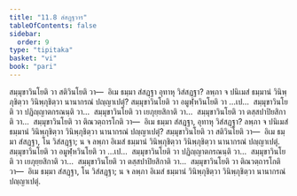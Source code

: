 ```yaml
---
title: "11.8 สํสฏฺฐวาร"
tableOfContents: false
sidebar:
  order: 9
type: "tipitaka"
basket: "vi"
book: "pari"
---
```



<DynamicBreadcrumb />

<Division number="351" book="pari">

<Paragraph number="1736" book="pari">
สมฺมุขาวินโยติ วา สติวินโยติ วา—  อิเม ธมฺมา สํสฏฺฐา อุทาหุ วิสํสฏฺฐา? ลพฺภา จ ปนิเมสํ ธมฺมานํ วินิพฺภุชิตฺวา วินิพฺภุชิตฺวา นานากรณํ ปญฺญาเปตุํ? สมฺมุขาวินโยติ วา อมูฬฺหวินโยติ วา …เป…  สมฺมุขาวินโยติ วา ปฏิญฺญาตกรณนฺติ วา…  สมฺมุขาวินโยติ วา เยภุยฺยสิกาติ วา…  สมฺมุขาวินโยติ วา ตสฺสปาปิยสิกาติ วา…  สมฺมุขาวินโยติ วา ติณวตฺถารโกติ วา—  อิเม ธมฺมา สํสฏฺฐา, อุทาหุ วิสํสฏฺฐา? ลพฺภา จ ปนิเมสํ ธมฺมานํ วินิพฺภุชิตฺวา วินิพฺภุชิตฺวา นานากรณํ ปญฺญาเปตุํ?
</Paragraph>

<Paragraph number="1737" book="pari">
สมฺมุขาวินโยติ วา สติวินโยติ วา—  อิเม ธมฺมา สํสฏฺฐา, โน วิสํสฏฺฐา; น จ ลพฺภา อิเมสํ ธมฺมานํ วินิพฺภุชิตฺวา วินิพฺภุชิตฺวา นานากรณํ ปญฺญาเปตุํ. สมฺมุขาวินโยติ วา อมูฬฺหวินโยติ วา …เป…  สมฺมุขาวินโยติ วา ปฏิญฺญาตกรณนฺติ วา…  สมฺมุขาวินโยติ วา เยภุยฺยสิกาติ วา…  สมฺมุขาวินโยติ วา ตสฺสปาปิยสิกาติ วา…  สมฺมุขาวินโยติ วา ติณวตฺถารโกติ วา—  อิเม ธมฺมา สํสฏฺฐา, โน วิสํสฏฺฐา; น จ ลพฺภา อิเมสํ ธมฺมานํ วินิพฺภุชิตฺวา วินิพฺภุชิตฺวา นานากรณํ ปญฺญาเปตุํ.
</Paragraph>
</Division>